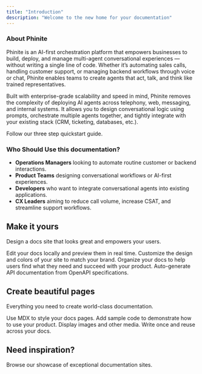 ```yaml
---
title: "Introduction"
description: "Welcome to the new home for your documentation"
---
```


### About Phinite

Phinite is an AI-first orchestration platform that empowers businesses to build, deploy, and manage multi-agent conversational experiences — without writing a single line of code. Whether it’s automating sales calls, handling customer support, or managing backend workflows through voice or chat, Phinite enables teams to create agents that act, talk, and think like trained representatives.

Built with enterprise-grade scalability and speed in mind, Phinite removes the complexity of deploying AI agents across telephony, web, messaging, and internal systems. It allows you to design conversational logic using prompts, orchestrate multiple agents together, and tightly integrate with your existing stack (CRM, ticketing, databases, etc.).

<Card title="Visit Website" icon="globe" iconType="regular" horizontal href="https://www.phinite.ai">
  Follow our three step quickstart guide.
</Card>

### Who Should Use this documentation?

- **Operations Managers** looking to automate routine customer or backend interactions.
- **Product Teams** designing conversational workflows or AI-first experiences.
- **Developers** who want to integrate conversational agents into existing applications.
- **CX Leaders** aiming to reduce call volume, increase CSAT, and streamline support workflows.

## Make it yours

Design a docs site that looks great and empowers your users.

<Columns cols={2}>
  <Card title="Edit locally" icon="pen-to-square" href="/development">
    Edit your docs locally and preview them in real time.
  </Card>
  <Card title="Customize your site" icon="palette" href="/essentials/settings">
    Customize the design and colors of your site to match your brand.
  </Card>
  <Card title="Set up navigation" icon="map" href="/essentials/navigation">
    Organize your docs to help users find what they need and succeed with your product.
  </Card>
  <Card title="API documentation" icon="terminal" href="/api-reference/introduction">
    Auto-generate API documentation from OpenAPI specifications.
  </Card>
</Columns>

## Create beautiful pages

Everything you need to create world-class documentation.

<Columns cols={2}>
  <Card title="Write with MDX" icon="pen-fancy" href="/essentials/markdown">
    Use MDX to style your docs pages.
  </Card>
  <Card title="Code samples" icon="code" href="/essentials/code">
    Add sample code to demonstrate how to use your product.
  </Card>
  <Card title="Images" icon="image" href="/essentials/images">
    Display images and other media.
  </Card>
  <Card title="Reusable snippets" icon="recycle" href="/essentials/reusable-snippets">
    Write once and reuse across your docs.
  </Card>
</Columns>

## Need inspiration?

<Card title="See complete examples" icon="stars" href="https://mintlify.com/customers">
  Browse our showcase of exceptional documentation sites.
</Card>